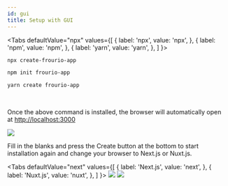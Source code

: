 ```yaml
---
id: gui
title: Setup with GUI
---
```



<Tabs
  defaultValue="npx"
  values={[
    { label: 'npx', value: 'npx', },
    { label: 'npm', value: 'npm', },
    { label: 'yarn', value: 'yarn', },
  ]
}>
<TabItem value="npx">

```sh
npx create-frourio-app
```

</TabItem>
<TabItem value="npm">

```sh
npm init frourio-app
```

</TabItem>
<TabItem value="yarn">

```sh
yarn create frourio-app
```

</TabItem>
</Tabs>

<br />

Once the above command is installed, the browser will automatically open at [http://localhost:3000](http://localhost:3000)


<BrowserWindow url="http://localhost:3000" maxHeight={480}>
  <img src="/img/gui.png" />
</BrowserWindow>

<br />

Fill in the blanks and press the Create button at the bottom to start installation again and change your browser to Next.js or Nuxt.js.

<Tabs
  defaultValue="next"
  values={[
    { label: 'Next.js', value: 'next', },
    { label: 'Nuxt.js', value: 'nuxt', },
  ]
}>
<TabItem value="next">
  <BrowserWindow url="http://localhost:3000">
    <img src="/img/nextjs.png" />
  </BrowserWindow>
</TabItem>
<TabItem value="nuxt">
  <BrowserWindow url="http://localhost:3000">
    <img src="/img/nuxtjs.png" />
  </BrowserWindow>
</TabItem>
</Tabs>